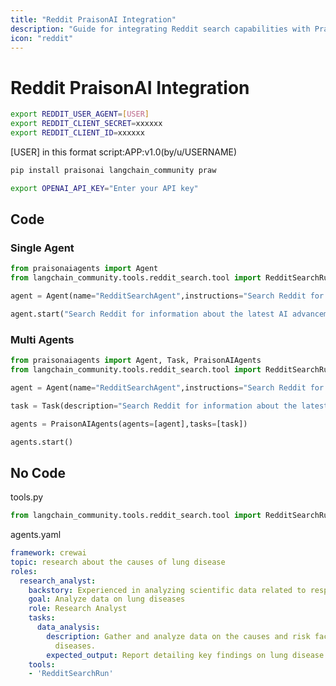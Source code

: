 ```yaml
---
title: "Reddit PraisonAI Integration"
description: "Guide for integrating Reddit search capabilities with PraisonAI agents, including API setup and configuration"
icon: "reddit"
---
```


# Reddit PraisonAI Integration

```bash
export REDDIT_USER_AGENT=[USER]
export REDDIT_CLIENT_SECRET=xxxxxx
export REDDIT_CLIENT_ID=xxxxxx
```

[USER] in this format script:APP:v1.0(by/u/USERNAME)

```bash
pip install praisonai langchain_community praw
```

```bash
export OPENAI_API_KEY="Enter your API key"
```

## Code

### Single Agent

```python
from praisonaiagents import Agent
from langchain_community.tools.reddit_search.tool import RedditSearchRun

agent = Agent(name="RedditSearchAgent",instructions="Search Reddit for information", tools=[RedditSearchRun],)

agent.start("Search Reddit for information about the latest AI advancements in subreddit all")
```

### Multi Agents

```python
from praisonaiagents import Agent, Task, PraisonAIAgents
from langchain_community.tools.reddit_search.tool import RedditSearchRun

agent = Agent(name="RedditSearchAgent",instructions="Search Reddit for information", tools=[RedditSearchRun],)

task = Task(description="Search Reddit for information about the latest AI news in subreddit all", agent=agent)

agents = PraisonAIAgents(agents=[agent],tasks=[task])

agents.start()
```

## No Code 

tools.py

```python
from langchain_community.tools.reddit_search.tool import RedditSearchRun
```

agents.yaml

```yaml
framework: crewai
topic: research about the causes of lung disease
roles:
  research_analyst:
    backstory: Experienced in analyzing scientific data related to respiratory health.
    goal: Analyze data on lung diseases
    role: Research Analyst
    tasks:
      data_analysis:
        description: Gather and analyze data on the causes and risk factors of lung
          diseases.
        expected_output: Report detailing key findings on lung disease causes.
    tools:
    - 'RedditSearchRun'
```